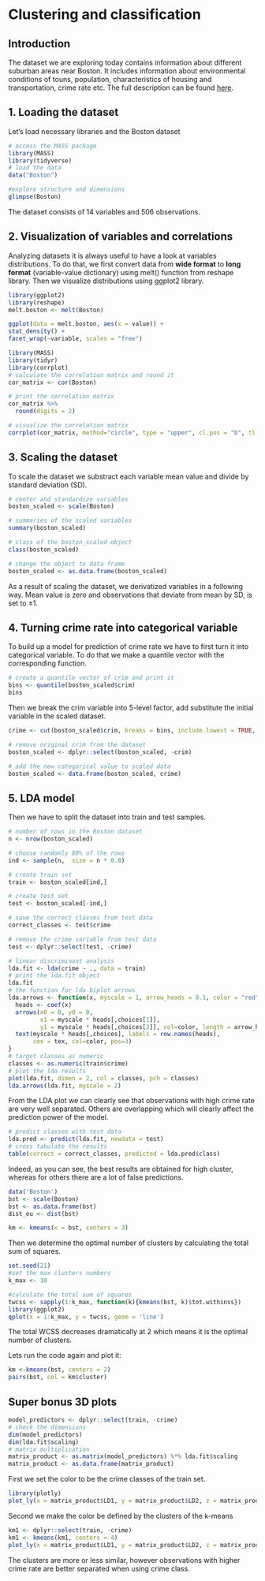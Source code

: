 # Clustering and classification

## Introduction

The dataset we are exploring today contains information about different suburban areas near Boston. It includes information about environmental conditions of touns, population, characteristics of housing and transportation, crime rate etc. The full description can be found [here](https://stat.ethz.ch/R-manual/R-devel/library/MASS/html/Boston.html).

## 1. Loading the dataset

Let's load necessary libraries and the Boston dataset

```r
# access the MASS package
library(MASS)
library(tidyverse)
# load the data
data("Boston")
```

```r
#explore structure and dimensions 
glimpse(Boston)
```

The dataset consists of 14 variables and 506 observations.

## 2. Visualization of variables and correlations

Analyzing datasets it is always useful to have a look at variables distributions. To do that, we first convert data from **wide format** to **long format** (variable-value dictionary) using melt() function from reshape library. Then we visualize distributions using ggplot2 library.

```r
library(ggplot2)
library(reshape)
melt.boston <- melt(Boston)

ggplot(data = melt.boston, aes(x = value)) + 
stat_density() + 
facet_wrap(~variable, scales = "free")
```

```r
library(MASS)
library(tidyr)
library(corrplot)
# calculate the correlation matrix and round it
cor_matrix <- cor(Boston) 

# print the correlation matrix
cor_matrix %>% 
  round(digits = 2)

# visualize the correlation matrix
corrplot(cor_matrix, method="circle", type = "upper", cl.pos = "b", tl.pos = "d", tl.cex = 0.6)
```

## 3. Scaling the dataset 

To scale the dataset we substract each variable mean value and divide by standard deviation (SD).

```r
# center and standardize variables
boston_scaled <- scale(Boston)

# summaries of the scaled variables
summary(boston_scaled)

# class of the boston_scaled object
class(boston_scaled)

# change the object to data frame
boston_scaled <- as.data.frame(boston_scaled)

```

As a result of scaling the dataset, we derivatized variables in a following way. Mean value is zero and observations that deviate from mean by SD, is set to ±1.

## 4. Turning crime rate into categorical variable

To build up a model for prediction of crime rate we have to first turn it into categorical variable. To do that we make a quantile vector with the corresponding function.

```r
# create a quantile vector of crim and print it
bins <- quantile(boston_scaled$crim)
bins
```

Then we break the crim variable into 5-level factor, add substitute the initial variable in the scaled dataset.

```r
crime <- cut(boston_scaled$crim, breaks = bins, include.lowest = TRUE, label = c("low", "med_low", "med_high", "high"))

# remove original crim from the dataset
boston_scaled <- dplyr::select(boston_scaled, -crim)

# add the new categorical value to scaled data
boston_scaled <- data.frame(boston_scaled, crime)
```

## 5. LDA model

Then we have to split the dataset into train and test samples.

```r
# number of rows in the Boston dataset 
n <- nrow(boston_scaled)

# choose randomly 80% of the rows
ind <- sample(n,  size = n * 0.8)

# create train set
train <- boston_scaled[ind,]

# create test set 
test <- boston_scaled[-ind,]

# save the correct classes from test data
correct_classes <- test$crime

# remove the crime variable from test data
test <- dplyr::select(test, -crime)
```

```r

# linear discriminant analysis
lda.fit <- lda(crime ~ ., data = train)
# print the lda.fit object
lda.fit
# the function for lda biplot arrows
lda.arrows <- function(x, myscale = 1, arrow_heads = 0.1, color = "red", tex = 0.75, choices = c(1,2)){
  heads <- coef(x)
  arrows(x0 = 0, y0 = 0, 
         x1 = myscale * heads[,choices[1]], 
         y1 = myscale * heads[,choices[2]], col=color, length = arrow_heads)
  text(myscale * heads[,choices], labels = row.names(heads), 
       cex = tex, col=color, pos=3)
}
# target classes as numeric
classes <- as.numeric(train$crime)
# plot the lda results
plot(lda.fit, dimen = 2, col = classes, pch = classes)
lda.arrows(lda.fit, myscale = 2)

```

From the LDA plot we can clearly see that observations with high crime rate are very well separated. Others are overlapping which will clearly affect the prediction power of the model.

```r
# predict classes with test data
lda.pred <- predict(lda.fit, newdata = test)
# cross tabulate the results
table(correct = correct_classes, predicted = lda.pred$class)
```

Indeed, as you can see, the best results are obtained for high cluster, whereas for others there are a lot of false predictions.

```r
data('Boston')
bst <- scale(Boston) 
bst <- as.data.frame(bst) 
dist_eu <- dist(bst) 
```

```r
km <- kmeans(x = bst, centers = 3)
```

Then we determine the optimal number of clusters by calculating the total sum of squares.

```r
set.seed(21) 
#set the max clusters numbers
k_max <- 10 

#calculate the total sum of squares
twcss <- sapply(1:k_max, function(k){kmeans(bst, k)$tot.withinss}) 
library(ggplot2)
qplot(x = 1:k_max, y = twcss, geom = 'line') 
```

The total WCSS decreases dramatically at 2 which means it is the optimal number of clusters.

Lets run the code again and plot it:

```r

km <-kmeans(bst, centers = 2)
pairs(bst, col = km$cluster)
```

## Super bonus 3D plots

```r
model_predictors <- dplyr::select(train, -crime)
# check the dimensions
dim(model_predictors)
dim(lda.fit$scaling)
# matrix multiplication
matrix_product <- as.matrix(model_predictors) %*% lda.fit$scaling
matrix_product <- as.data.frame(matrix_product)
```

First we set the color to be the crime classes of the train set. 

```r

library(plotly)
plot_ly(x = matrix_product$LD1, y = matrix_product$LD2, z = matrix_product$LD3, type= 'scatter3d', mode='markers', color = train$crime)

```

Second we make the color be defined by the clusters of the k-means

```r
km1 <- dplyr::select(train, -crime)
km1 <- kmeans(km1, centers = 4)
plot_ly(x = matrix_product$LD1, y = matrix_product$LD2, z = matrix_product$LD3, type= 'scatter3d', mode='markers', color = km1$cluster)
```

The clusters are more or less similar, however observations with higher crime rate are better separated when using crime class.
